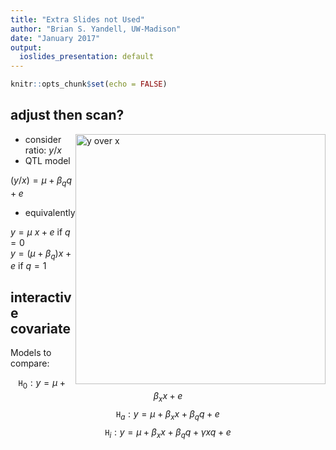 ```yaml
---
title: "Extra Slides not Used"
author: "Brian S. Yandell, UW-Madison"
date: "January 2017"
output:
  ioslides_presentation: default
---
```


```r
knitr::opts_chunk$set(echo = FALSE)
```

## adjust then scan?

<img src="../Figs/y_over_x.jpg" alt="y over x" style="width:400px; float:right"/>

- consider ratio: $y/x$
- QTL model  

$(y/x) = \mu + \beta_q q + e$

- equivalently

$y = \mu \ x + e$ if $q = 0$  
$y = (\mu + \beta_q) x + e$ if $q = 1$

## interactive covariate

Models to compare:

$$\texttt{H}_0: y = \mu + \beta_x x + e$$
$$\texttt{H}_a: y = \mu + \beta_x x + \beta_q q + e$$
$$\texttt{H}_i: y = \mu + \beta_x x + \beta_q q + \gamma x q + e$$
